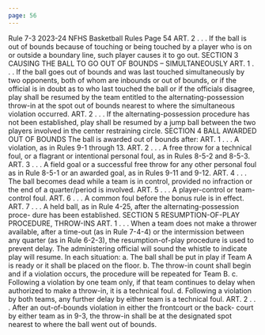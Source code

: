 ```yaml
---
page: 56
---
```


Rule 7-3 2023-24 NFHS Basketball Rules Page 54 ART. 2 . . . If the ball is out of bounds because of touching or being touched by a player who is on or outside a boundary line, such player causes it to go out. SECTION 3 CAUSING THE BALL TO GO OUT OF BOUNDS – SIMULTANEOUSLY ART. 1 . . . If the ball goes out of bounds and was last touched simultaneously by two opponents, both of whom are inbounds or out of bounds, or if the official is in doubt as to who last touched the ball or if the officials disagree, play shall be resumed by the team entitled to the alternating-possession throw-in at the spot out of bounds nearest to where the simultaneous violation occurred. ART. 2 . . . If the alternating-possession procedure has not been established, play shall be resumed by a jump ball between the two players involved in the center restraining circle. SECTION 4 BALL AWARDED OUT OF BOUNDS The ball is awarded out of bounds after: ART. 1 . . . A violation, as in Rules 9-1 through 13. ART. 2 . . . A free throw for a technical foul, or a flagrant or intentional personal foul, as in Rules 8-5-2 and 8-5-3. ART. 3 . . . A field goal or a successful free throw for any other personal foul as in Rule 8-5-1 or an awarded goal, as in Rules 9-11 and 9-12. ART. 4 . . . The ball becomes dead while a team is in control, provided no infraction or the end of a quarter/period is involved. ART. 5 . . . A player-control or team-control foul. ART. 6 . . . A common foul before the bonus rule is in effect. ART. 7 . . . A held ball, as in Rule 4-25, after the alternating-possession proce- dure has been established. SECTION 5 RESUMPTION-OF-PLAY PROCEDURE, THROW-INS ART. 1 . . . When a team does not make a thrower available, after a time-out (as in Rule 7-4-4) or the intermission between any quarter (as in Rule 6-2-3), the resumption-of-play procedure is used to prevent delay. The administering official will sound the whistle to indicate play will resume. In each situation: a. The ball shall be put in play if Team A is ready or it shall be placed on the floor. b. The throw-in count shall begin and if a violation occurs, the procedure will be repeated for Team B. c. Following a violation by one team only, if that team continues to delay when authorized to make a throw-in, it is a technical foul. d. Following a violation by both teams, any further delay by either team is a technical foul. ART. 2 . . . After an out-of-bounds violation in either the frontcourt or the back- court by either team as in 9-3, the throw-in shall be at the designated spot nearest to where the ball went out of bounds.
